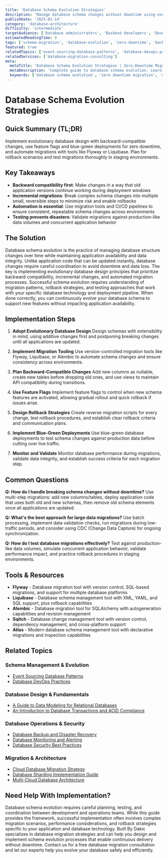 ```yaml
---
title: 'Database Schema Evolution Strategies'
description: 'Manage database schema changes without downtime using evolutionary database design, migration patterns, and backward compatibility techniques.'
publishDate: '2025-01-14'
category: 'database-architecture'
difficulty: 'intermediate'
targetAudience: ['Database administrators', 'Backend developers', 'DevOps engineers']
estimatedReadingTime: 9
tags: ['schema-migration', 'database-evolution', 'zero-downtime', 'backward-compatibility', 'flyway']
featured: true
relatedTopics: ['event-sourcing-database-patterns', 'database-devops-practices', 'a-guide-to-data-modeling-for-relational-databases', 'an-introduction-to-database-transactions-and-acid-compliance', 'database-backup-disaster-recovery', 'database-monitoring-alerting', 'cloud-database-migration-strategy', 'database-security-best-practices', 'database-sharding-implementation-guide', 'multi-cloud-database-architecture']
relatedServices: ['database-migration-consulting']
meta:
  metaTitle: 'Database Schema Evolution Strategies | Zero-Downtime Migration'
  metaDescription: 'Complete guide to database schema evolution. Learn zero-downtime migration strategies, backward compatibility, and evolutionary database design patterns.'
  keywords: ['database schema evolution', 'zero downtime migration', 'database migration', 'schema evolution', 'flyway']
---
```


# Database Schema Evolution Strategies

## Quick Summary (TL;DR)

Implement evolutionary database design with backward-compatible changes, use feature flags and blue-green deployments for zero downtime, and automate migrations with tools like Flyway or Liquibase. Plan for rollback scenarios and test migrations thoroughly in staging environments.

## Key Takeaways

- **Backward compatibility first**: Make changes in a way that old application versions continue working during deployment windows
- **Incremental migrations**: Break complex schema changes into multiple small, reversible steps to minimize risk and enable rollbacks
- **Automation is essential**: Use migration tools and CI/CD pipelines to ensure consistent, repeatable schema changes across environments
- **Testing prevents disasters**: Validate migrations against production-like data volumes and concurrent application behavior

## The Solution

Database schema evolution is the practice of managing database structure changes over time while maintaining application availability and data integrity. Unlike application code that can be updated instantly, database changes require careful coordination to avoid downtime and data loss. The key is implementing evolutionary database design principles that prioritize backward compatibility, incremental changes, and automated migration processes. Successful schema evolution requires understanding of migration patterns, rollback strategies, and testing approaches that work with your specific database technology and deployment pipeline. When done correctly, you can continuously evolve your database schema to support new features without impacting application availability.

## Implementation Steps

1. **Adopt Evolutionary Database Design**
   Design schemas with extensibility in mind, using additive changes first and postponing breaking changes until all applications are updated.

2. **Implement Migration Tooling**
   Use version-controlled migration tools like Flyway, Liquibase, or Alembic to automate schema changes and ensure consistency across environments.

3. **Plan Backward-Compatible Changes**
   Add new columns as nullable, create new tables before dropping old ones, and use views to maintain API compatibility during transitions.

4. **Use Feature Flags**
   Implement feature flags to control when new schema features are activated, allowing gradual rollout and quick rollback if issues arise.

5. **Design Rollback Strategies**
   Create reverse migration scripts for every change, test rollback procedures, and establish clear rollback criteria and communication plans.

6. **Implement Blue-Green Deployments**
   Use blue-green database deployments to test schema changes against production data before cutting over live traffic.

7. **Monitor and Validate**
   Monitor database performance during migrations, validate data integrity, and establish success criteria for each migration step.

## Common Questions

**Q: How do I handle breaking schema changes without downtime?**
Use multi-step migrations: add new columns/tables, deploy application code that uses both old and new schemas, then remove old schema elements once all applications are updated.

**Q: What's the best approach for large data migrations?**
Use batch processing, implement data validation checks, run migrations during low-traffic periods, and consider using CDC (Change Data Capture) for ongoing synchronization.

**Q: How do I test database migrations effectively?**
Test against production-like data volumes, simulate concurrent application behavior, validate performance impact, and practice rollback procedures in staging environments.

## Tools & Resources

- **Flyway** - Database migration tool with version control, SQL-based migrations, and support for multiple database platforms
- **Liquibase** - Database schema management tool with XML, YAML, and SQL support, plus rollback capabilities
- **Alembic** - Database migration tool for SQLAlchemy with autogeneration capabilities and revision management
- **Sqitch** - Database change management tool with version control, dependency management, and cross-platform support
- **Atlas** - Modern database schema management tool with declarative migrations and inspection capabilities

## Related Topics

### Schema Management & Evolution
- [Event Sourcing Database Patterns](/topics/event-sourcing-database-patterns)
- [Database DevOps Practices](/topics/database-devops-practices)

### Database Design & Fundamentals
- [A Guide to Data Modeling for Relational Databases](/topics/a-guide-to-data-modeling-for-relational-databases)
- [An Introduction to Database Transactions and ACID Compliance](/topics/an-introduction-to-database-transactions-and-acid-compliance)

### Database Operations & Security
- [Database Backup and Disaster Recovery](/topics/database-backup-disaster-recovery)
- [Database Monitoring and Alerting](/topics/database-monitoring-alerting)
- [Database Security Best Practices](/topics/database-security-best-practices)

### Migration & Architecture
- [Cloud Database Migration Strategy](/topics/cloud-database-migration-strategy)
- [Database Sharding Implementation Guide](/topics/database-sharding-implementation-guide)
- [Multi-Cloud Database Architecture](/topics/multi-cloud-database-architecture)

## Need Help With Implementation?

Database schema evolution requires careful planning, testing, and coordination between development and operations teams. While this guide provides the framework, successful implementation often involves complex migration scenarios, performance considerations, and rollback strategies specific to your application and database technology. Built By Dakic specializes in database migration strategies and can help you design and implement schema evolution processes that enable continuous delivery without downtime. Contact us for a free database migration consultation and let our experts help you evolve your database safely and efficiently.
